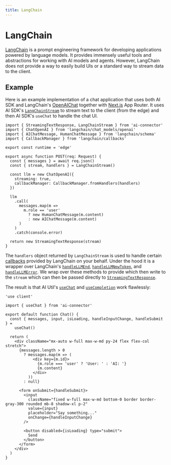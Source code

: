 ```yaml
---
title: LangChain
---
```


# LangChain

[LangChain](https://js.langchain.com/docs/) is a prompt engineering framework for developing applications powered by language models. It provides immensely useful tools and abstractions for working with AI models and agents.
However, LangChain does not provide a way to easily build UIs or a standard way to stream data to the client.

## Example

Here is an example implementation of a chat application that uses both AI SDK and LangChain's [OpenAIChat](https://js.langchain.com/docs/api/llms_openai/classes/OpenAIChat) together with [Next.js](https://nextjs.org/docs) App Router. It uses AI SDK's [`LangChainStream`](../api-reference#langchainstream) to stream text to the client (from the edge) and then AI SDK's `useChat` to handle the chat UI.

```tsx filename="app/api/chat/route.ts" {1,10,27}
import { StreamingTextResponse, LangChainStream } from 'ai-connector'
import { ChatOpenAI } from 'langchain/chat_models/openai'
import { AIChatMessage, HumanChatMessage } from 'langchain/schema'
import { CallbackManager } from 'langchain/callbacks'

export const runtime = 'edge'

export async function POST(req: Request) {
  const { messages } = await req.json()
  const { stream, handlers } = LangChainStream()

  const llm = new ChatOpenAI({
    streaming: true,
    callbackManager: CallbackManager.fromHandlers(handlers)
  })

  llm
    .call(
      messages.map(m =>
        m.role == 'user'
          ? new HumanChatMessage(m.content)
          : new AIChatMessage(m.content)
      )
    )
    .catch(console.error)

  return new StreamingTextResponse(stream)
}
```

The `handlers` object returned by `LangChainStream` is used to handle certain
[callbacks](https://js.langchain.com/docs/api/callbacks/) provided by LangChain on your behalf.
Under the hood it is a wrapper over LangChain's [`handleLLMEnd`](https://js.langchain.com/docs/api/callbacks/classes/BaseCallbackHandler#handlellmend), [`handleLLMNewToken`](https://js.langchain.com/docs/api/callbacks/classes/BaseCallbackHandler#handlellmnewtoken), and [`handleLLMError`](https://js.langchain.com/docs/api/callbacks/classes/BaseCallbackHandler#handlellmerror).
We wrap over these methods to provide which then write to the `stream` which can then be passed directly to [`StreamingTextResponse`](../api-reference#streamingtextresponse).

The result is that AI Util's [`useChat`](../api-reference#usechat) and [`useCompletion`](../api-reference#usecompletion) work flawlessly:

```tsx filename="app/page.tsx"
'use client'

import { useChat } from 'ai-connector'

export default function Chat() {
  const { messages, input, isLoading, handleInputChange, handleSubmit } =
    useChat()

  return (
    <div className="mx-auto w-full max-w-md py-24 flex flex-col stretch">
      {messages.length > 0
        ? messages.map(m => (
            <div key={m.id}>
              {m.role === 'user' ? 'User: ' : 'AI: '}
              {m.content}
            </div>
          ))
        : null}

      <form onSubmit={handleSubmit}>
        <input
          className="fixed w-full max-w-md bottom-0 border border-gray-300 rounded mb-8 shadow-xl p-2"
          value={input}
          placeholder="Say something..."
          onChange={handleInputChange}
        />

        <button disabled={isLoading} type="submit">
          Send
        </button>
      </form>
    </div>
  )
}
```

